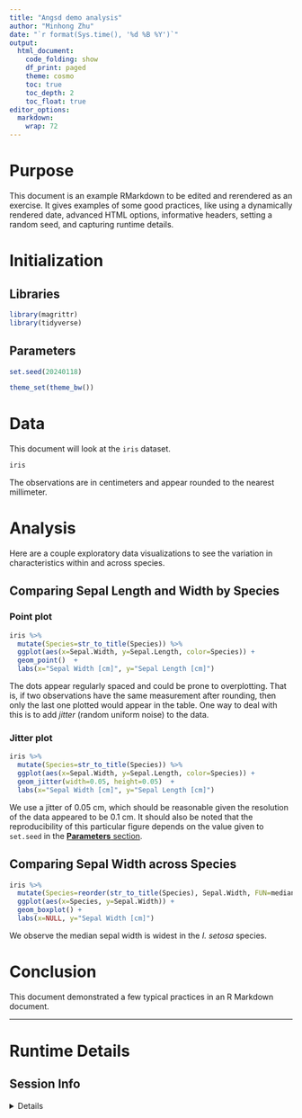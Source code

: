 ```yaml
---
title: "Angsd demo analysis"
author: "Minhong Zhu"
date: "`r format(Sys.time(), '%d %B %Y')`"
output: 
  html_document: 
    code_folding: show
    df_print: paged
    theme: cosmo
    toc: true
    toc_depth: 2
    toc_float: true
editor_options: 
  markdown: 
    wrap: 72
---
```


# Purpose

This document is an example RMarkdown to be edited and rerendered as an
exercise. It gives examples of some good practices, like using a
dynamically rendered date, advanced HTML options, informative headers,
setting a random seed, and capturing runtime details.

```{=html}
<!--
In a real analysis one would explain why this document exists and answer
questions like:
What is trying to be figured out?
How will that be done (or attempted to be done)?
What are the expected outcomes prior to the analysis?
-->
```

# Initialization

## Libraries

```{=html}
<!--
It is helpful to declare all libraries needed by a document near the top.
One may also want the chunk set to `warning=FALSE`, to avoid extra noise.
-->
```

```r
library(magrittr)
library(tidyverse)
```

## Parameters {#parameters}

```{=html}
<!--
Values that control what and how data are processed throughout a document are 
useful to keep in one place.
This is a good place to set global theme options.
It is good practice to always declare a random numnber seed, even if unneeded.
-->
```

```r
set.seed(20240118)

theme_set(theme_bw())
```

# Data

This document will look at the `iris` dataset.

```r
iris
```

The observations are in centimeters and appear rounded to the nearest
millimeter.

# Analysis

Here are a couple exploratory data visualizations to see the variation
in characteristics within and across species.

## Comparing Sepal Length and Width by Species

### Point plot

```r
iris %>%
  mutate(Species=str_to_title(Species)) %>%
  ggplot(aes(x=Sepal.Width, y=Sepal.Length, color=Species)) +
  geom_point()  +
  labs(x="Sepal Width [cm]", y="Sepal Length [cm]")
```

The dots appear regularly spaced and could be prone to overplotting.
That is, if two observations have the same measurement after rounding,
then only the last one plotted would appear in the table. One way to
deal with this is to add *jitter* (random uniform noise) to the data.

### Jitter plot

```r
iris %>%
  mutate(Species=str_to_title(Species)) %>%
  ggplot(aes(x=Sepal.Width, y=Sepal.Length, color=Species)) +
  geom_jitter(width=0.05, height=0.05)  +
  labs(x="Sepal Width [cm]", y="Sepal Length [cm]")
```

We use a jitter of 0.05 cm, which should be reasonable given the
resolution of the data appeared to be 0.1 cm. It should also be noted
that the reproducibility of this particular figure depends on the value
given to `set.seed` in the [**Parameters** section](#parameters).

## Comparing Sepal Width across Species

```r
iris %>%
  mutate(Species=reorder(str_to_title(Species), Sepal.Width, FUN=median)) %>%
  ggplot(aes(x=Species, y=Sepal.Width)) +
  geom_boxplot() +
  labs(x=NULL, y="Sepal Width [cm]")
```

We observe the median sepal width is widest in the *I. setosa* species.

# Conclusion

This document demonstrated a few typical practices in an R Markdown
document. <!--
In a real analysis, one would clearly state each conclusion and answer 
questions like:
What was found?
Was there anything unexpected?
Are there unanswered questions?
What should be worked on next?
-->

------------------------------------------------------------------------

# Runtime Details

## Session Info

<details>

```r
sessionInfo()
```

</details>
